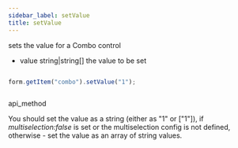 ```yaml
---
sidebar_label: setValue
title: setValue
---
```



          


<Short>
 sets the value for a Combo control


</Short>



- value     string|string[]     the value to be set  


~~~js

form.getItem("combo").setValue("1");



~~~
 api_method

<Descr>

You should set the value as a string (either as "1" or ["1"]), if *multiselection:false* is set or
the multiselection config is not defined, otherwise - set the value as an array of string values.



</Descr>

